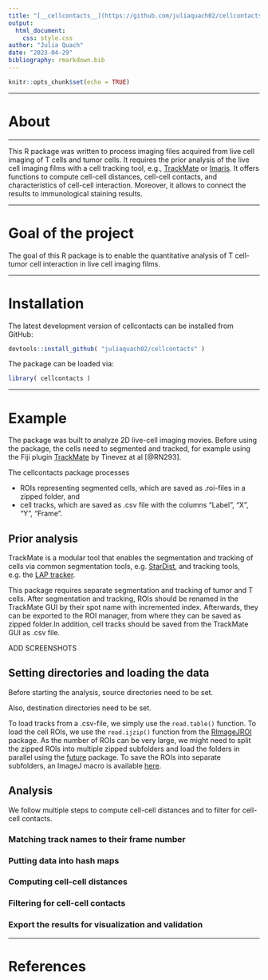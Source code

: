 ```yaml
---
title: "[__cellcontacts__](https://github.com/juliaquach02/cellcontacts)"
output:   
  html_document:
    css: style.css
author: "Julia Quach"
date: "2023-04-29"
bibliography: rmarkdown.bib
---
```


```r
knitr::opts_chunk$set(echo = TRUE)
```

--------------------------------------------------------------------------------

# __About__

--------------------------------------------------------------------------------

This R package was written to process imaging files acquired from live cell imaging of T cells and tumor cells. It requires the prior analysis of the live cell imaging films with a cell tracking tool, e.g., [TrackMate](https://imagej.net/plugins/trackmate/) or [Imaris](https://imaris.oxinst.com/products/imaris-for-tracking). It offers functions to compute cell-cell distances, cell-cell contacts, and characteristics of cell-cell interaction. Moreover, it allows to connect the results to immunological staining results.
 
--------------------------------------------------------------------------------

# __Goal of the project__

The goal of this R package is to enable the quantitative analysis of T cell-tumor cell interaction in live cell imaging films.

--------------------------------------------------------------------------------

# __Installation__ 

The latest development version of cellcontacts can be installed from GitHub:

```r
devtools::install_github( "juliaquach02/cellcontacts" )
```
The package can be loaded via:

```r
library( cellcontacts )
```

--------------------------------------------------------------------------------

# __Example__

The package was built to analyze 2D live-cell imaging movies. Before using the package,
the cells need to segmented and tracked, for example using the Fiji plugin 
[TrackMate](https://imagej.net/plugins/trackmate/) by Tinevez at al [@RN293]. 

The cellcontacts package processes 

* ROIs representing segmented cells, which are saved as .roi-files in a zipped folder, and 
* cell tracks, which are saved as .csv file with the columns "Label", "X", "Y", "Frame".

## __Prior analysis__

TrackMate is a modular tool that enables the segmentation and tracking of cells 
via common segmentation tools, e.g. [StarDist](https://imagej.net/plugins/stardist), 
and tracking tools, e.g. the [LAP tracker](). 

This package requires separate segmentation and tracking of tumor and T cells.
After segmentation and tracking, ROIs should be renamed in the TrackMate GUI 
by their spot name with incremented index. Afterwards, they can be exported 
to the ROI manager, from where they can be saved as zipped folder.In addition, cell tracks should be saved from the TrackMate GUI as .csv file.

ADD SCREENSHOTS

## __Setting directories and loading the data__

Before starting the analysis, source directories need to be set.


Also, destination directories need to be set.

To load tracks from a .csv-file, we simply use the `read.table()` function. To load the cell ROIs, we use the `read.ijzip()` function from the [RImageJROI](https://cran.r-project.org/web/packages/RImageJROI/index.html) package.
As the number of ROIs can be very large, we might need to split the zipped ROIs into multiple zipped subfolders and load the folders in parallel using the [future](https://cran.r-project.org/web/packages/future/index.html) package. To save the ROIs into separate subfolders, an ImageJ macro is available [here]().

## __Analysis__


We follow multiple steps to compute cell-cell distances and to filter for cell-cell contacts.

### Matching track names to their frame number

### Putting data into hash maps

### Computing cell-cell distances

### Filtering for cell-cell contacts

### Export the results for visualization and validation

--------------------------------------------------------------------------------
# __References__
